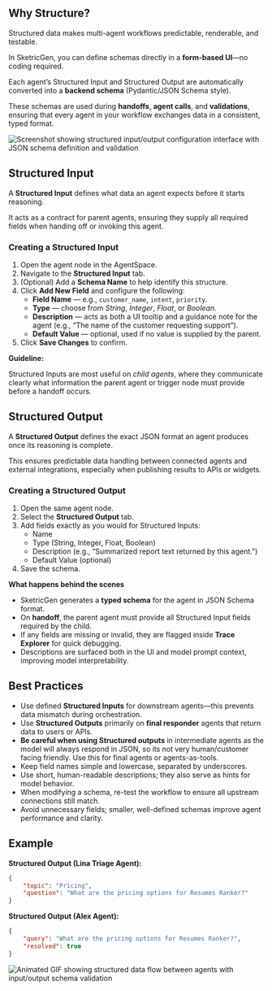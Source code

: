 ## Why Structure?

Structured data makes multi-agent workflows predictable, renderable, and testable.

In SketricGen, you can define schemas directly in a **form-based UI**—no coding required.

Each agent’s Structured Input and Structured Output are automatically converted into a **backend schema** (Pydantic/JSON Schema style).

These schemas are used during **handoffs**, **agent calls**, and **validations**, ensuring that every agent in your workflow exchanges data in a consistent, typed format.

![Screenshot showing structured input/output configuration interface with JSON schema definition and validation](/images/user-guides/structured-input-output/io_structured_io.png)

## Structured Input

A **Structured Input** defines what data an agent expects before it starts reasoning.

It acts as a contract for parent agents, ensuring they supply all required fields when handing off or invoking this agent.

### Creating a Structured Input

1. Open the agent node in the AgentSpace.
2. Navigate to the **Structured Input** tab.
3. (Optional) Add a **Schema Name** to help identify this structure.
4. Click **Add New Field** and configure the following:
   - **Field Name** — e.g., `customer_name`, `intent`, `priority`.
   - **Type** — choose from _String_, _Integer_, _Float_, or _Boolean_.
   - **Description** — acts as both a UI tooltip and a guidance note for the agent (e.g., “The name of the customer requesting support”).
   - **Default Value** — optional, used if no value is supplied by the parent.
5. Click **Save Changes** to confirm.

**Guideline:**

Structured Inputs are most useful on _child agents_, where they communicate clearly what information the parent agent or trigger node must provide before a handoff occurs.

## Structured Output

A **Structured Output** defines the exact JSON format an agent produces once its reasoning is complete.

This ensures predictable data handling between connected agents and external integrations, especially when publishing results to APIs or widgets.

### Creating a Structured Output

1. Open the same agent node.
2. Select the **Structured Output** tab.
3. Add fields exactly as you would for Structured Inputs:
   - Name
   - Type (String, Integer, Float, Boolean)
   - Description (e.g., “Summarized report text returned by this agent.”)
   - Default Value (optional)
4. Save the schema.

**What happens behind the scenes**

- SketricGen generates a **typed schema** for the agent in JSON Schema format.
- On **handoff**, the parent agent must provide all Structured Input fields required by the child.
- If any fields are missing or invalid, they are flagged inside **Trace Explorer** for quick debugging.
- Descriptions are surfaced both in the UI and model prompt context, improving model interpretability.

## Best Practices

- Use defined **Structured Inputs** for downstream agents—this prevents data mismatch during orchestration.
- Use **Structured Outputs** primarily on **final responder** agents that return data to users or APIs.
- **Be careful when using Structured outputs** in intermediate agents as the model will always respond in JSON, so its not very human/customer facing friendly. Use this for final agents or agents-as-tools.
- Keep field names simple and lowercase, separated by underscores.
- Use short, human-readable descriptions; they also serve as hints for model behavior.
- When modifying a schema, re-test the workflow to ensure all upstream connections still match.
- Avoid unnecessary fields; smaller, well-defined schemas improve agent performance and clarity.

## Example

**Structured Output (Lina Triage Agent):**

```json
{
	"topic": "Pricing",
	"question": "What are the pricing options for Resumes Ranker?"
}
```

**Structured Output (Alex Agent):**

```json
{
	"query": "What are the pricing options for Resumes Ranker?",
	"resolved": true
}
```

![Animated GIF showing structured data flow between agents with input/output schema validation](/images/user-guides/structured-input-output/io_structured.gif)
